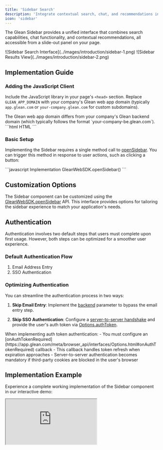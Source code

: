 ```yaml
---
title: 'Sidebar Search'
description: 'Integrate contextual search, chat, and recommendations in a convenient sidebar interface'
icon: 'sidebar'
---
```


The Glean Sidebar provides a unified interface that combines search capabilities, chat functionality, and contextual recommendations, all accessible from a slide-out panel on your page.

<Frame>
  <div className="grid grid-cols-2 gap-3">
    ![Sidebar Search Interface](../images/introduction/sidebar-1.png)
    ![Sidebar Results View](../images/introduction/sidebar-2.png)
  </div>
</Frame>

## Implementation Guide

### Adding the JavaScript Client

Include the JavaScript library in your page's `<head>` section. Replace `GLEAN_APP_DOMAIN` with your company's Glean web app domain (typically `app.glean.com` or `your-company.glean.com` for custom subdomains).

<Info>
  The Glean web app domain differs from your company's Glean backend domain
  (which typically follows the format `your-company-be.glean.com`).
</Info>

<CodeGroup>
  ```html HTML
  <script
    defer
    src="https://{GLEAN_APP_DOMAIN}/embedded-search-latest.min.js"
  ></script>
  ```
</CodeGroup>

### Basic Setup

Implementing the Sidebar requires a single method call to [openSidebar](https://app.glean.com/meta/browser_api/interfaces/GleanWebSDK.html#openSidebar). You can trigger this method in response to user actions, such as clicking a button:

<CodeGroup>
  ```javascript Implementation GleanWebSDK.openSidebar() ```
</CodeGroup>

## Customization Options

The Sidebar component can be customized using the [GleanWebSDK.openSidebar](https://app.glean.com/meta/browser_api/interfaces/GleanWebSDK.html#openSidebar) API. This interface provides options for tailoring the sidebar experience to match your application's needs.

## Authentication

<Note>
  Authentication involves two default steps that users must complete upon first
  usage. However, both steps can be optimized for a smoother user experience.
</Note>

### Default Authentication Flow

1. Email Address Entry
2. SSO Authentication

### Optimizing Authentication

You can streamline the authentication process in two ways:

1. **Skip Email Entry**: Implement the [backend](https://app.glean.com/meta/browser_api/interfaces/SearchOptions.html#backend) parameter to bypass the email entry step.

2. **Skip SSO Authentication**: Configure a [server-to-server handshake](https://docs.google.com/document/d/12q1oQWwhkLQyIHXKE7OF6XtvJZ5av50Wd_NKUbRh5u4/edit) and provide the user's auth token via [Options.authToken](https://app.glean.com/meta/browser_api/interfaces/Options.html#authToken).

<Warning>
  When implementing auth token authentication: - You must configure an
  [onAuthTokenRequired](https://app.glean.com/meta/browser_api/interfaces/Options.html#onAuthTokenRequired)
  callback - This callback handles token refresh when expiration approaches -
  Server-to-server authentication becomes mandatory if third-party cookies are
  blocked in the user's browser
</Warning>

## Implementation Example

Experience a complete working implementation of the Sidebar component in our interactive demo:

<Frame>
  <iframe
    src="https://codepen.io/GleanWork/embed/VwWJOjZ?default-tab=js%2Cresult&editable=true"
    style={{ width: '100%', height: '500px' }}
    title="Sidebar | Glean"
  />
</Frame>
